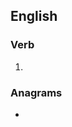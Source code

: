 ==English==

===Verb===
{{head|en|verb form}}

# {{en-past of|elope}}

===Anagrams===
* {{anagrams|en|delope}}